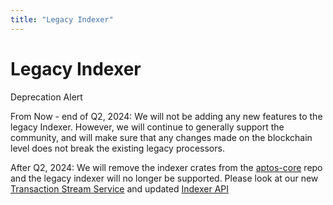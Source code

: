```yaml
---
title: "Legacy Indexer"
---
```



# Legacy Indexer

<Callout type="warning"> 
Deprecation Alert

From Now - end of Q2, 2024: We will not be adding any new features to the legacy Indexer. However, we will continue to generally support the community, and will make sure that any changes made on the blockchain level does not break the existing legacy processors.

After Q2, 2024: We will remove the indexer crates from the [aptos-core](https://github.com/aptos-labs/aptos-core) repo and the legacy indexer will no longer be supported. Please look at our new [Transaction Stream Service](/indexer/txn-stream/) and updated [Indexer API](/indexer/api/)

</Callout>